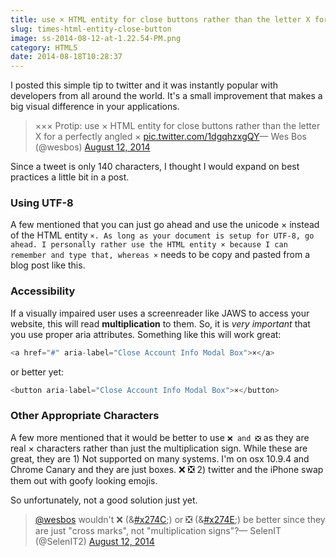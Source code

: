 ```yaml
---
title: use × HTML entity for close buttons rather than the letter X for a perfectly angled ×
slug: times-html-entity-close-button
image: ss-2014-08-12-at-1.22.54-PM.png
category: HTML5
date: 2014-08-18T10:28:37
---
```


I posted this simple tip to twitter and it was instantly popular with developers from all around the world. It's a small improvement that makes a big visual difference in your applications.

<blockquote class="twitter-tweet" lang="en">××× Protip: use × HTML entity for close buttons rather than the letter X for a perfectly angled × <a href="http://t.co/1dgqhzxgQY">pic.twitter.com/1dgqhzxgQY</a>— Wes Bos (@wesbos) <a href="https://twitter.com/wesbos/statuses/499245255703949312">August 12, 2014</a></blockquote>

Since a tweet is only 140 characters, I thought I would expand on best practices a little bit in a post.

<h3>Using UTF-8</h3>

A few mentioned that you can just go ahead and use the unicode × instead of the HTML entity `×. As long as your document is setup for UTF-8, go ahead. I personally rather use the HTML entity × because I can remember and type that, whereas ×` needs to be copy and pasted from a blog post like this.

<h3>Accessibility</h3>

If a visually impaired user uses a screenreader like JAWS to access your website, this will read **multiplication**  to them. So, it is <em>very important</em> that you use proper aria attributes. Something like this will work great:


```js
<a href="#" aria-label="Close Account Info Modal Box">×</a>

```

or better yet:


```js
<button aria-label="Close Account Info Modal Box">×</button>

```

<h3>Other Appropriate Characters</h3>

A few more mentioned that it would be better to use `❌ and ❎` as they are real × characters rather than just the multiplication sign. While these are great, they are 1) Not supported on many systems. I'm on osx 10.9.4 and Chrome Canary and they are just boxes. ❌ ❎ 2) twitter and the iPhone swap them out with goofy looking emojis.

So unfortunately, not a good solution just yet.

<blockquote class="twitter-tweet" lang="en"><a href="https://twitter.com/wesbos">@wesbos</a> wouldn't ❌ (&<a href="https://twitter.com/hashtag/x274C?src=hash">#x274C</a>;) or ❎ (&<a href="https://twitter.com/hashtag/x274E?src=hash">#x274E</a>;) be better since they are just "cross marks", not "multiplication signs"?— SelenIT (@SelenIT2) <a href="https://twitter.com/SelenIT2/statuses/499321739411996672">August 12, 2014</a></blockquote>